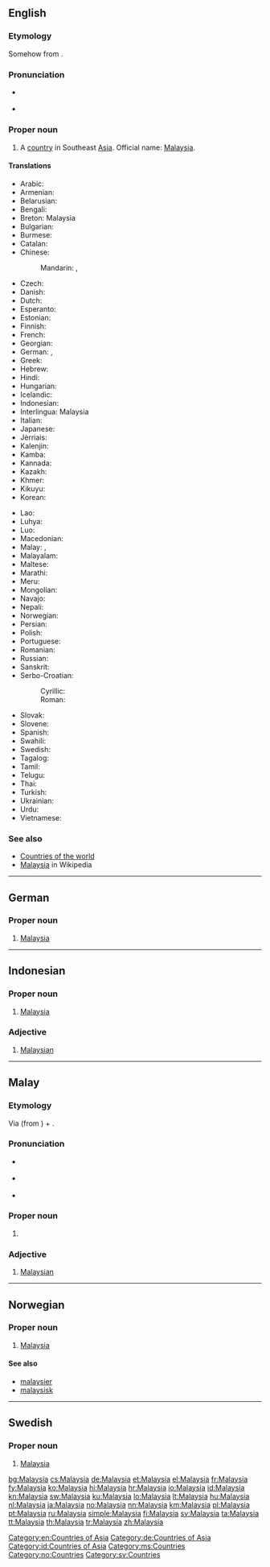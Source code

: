 ==English==
{{wikipedia}}

===Etymology===
Somehow from {{suffix|Malaya|ia}}.

===Pronunciation===
* {{a|US}} {{IPA|/məˈleɪʒə/}}
* {{audio|En-us-Malaysia.ogg|Audio (US)}}

===Proper noun===
{{en-proper noun}}

# A [[country]] in Southeast [[Asia]]. Official name: [[w:Malaysia|Malaysia]].

====Translations====
{{trans-top|country in Southeast Asia}}
* Arabic: {{t-|ar|ماليزيا|f|tr=malayziya}}
* Armenian: {{t-|hy|Մալայզիա|tr=Malayzia}}
* Belarusian: {{t-|be|Малайзія|f|tr=Malájzija}}
* Bengali: {{t-|bn|মালয়েশিয়া|tr=mālaẏēśiẏā|sc=Beng}}
* Breton: Malaysia
* Bulgarian: {{t+|bg|Малайзия|f|tr=Malájzija}}
* Burmese: {{t-|my|မလေးရှားနိုင်ငံ|sc=Mymr}}
* Catalan: {{t+|ca|Malàisia|f}}
* Chinese:
*: Mandarin: {{t-|cmn|馬來西亞|sc=Hani}},  {{t-|cmn|马来西亚|tr=Mǎláixīyà|sc=Hani}}
* Czech: {{t+|cs|Malajsie|f}}
* Danish: {{t-|da|Malaysia}}
* Dutch: {{t+|nl|Maleisië}}
* Esperanto: {{t-|eo|Malajzio}}
* Estonian: {{t+|et|Malaisia}}
* Finnish: {{t+|fi|Malesia}}
* French: {{t+|fr|Malaisie|f}}
* Georgian: {{t-|ka|მალაიზია|tr=malaizia|sc=Geor}}
* German: {{t+|de|Malaysia|n}}, {{t-|de|Malaysien|n}}
* Greek: {{t+|el|Μαλαισία|f|tr=Malesía}}
* Hebrew: {{t-|he|מלזיה|f|tr=Malezia}}
* Hindi: {{t+|hi|मलेशिया|tr=malēśiyā}}
* Hungarian: {{t+|hu|Malajzia}}
* Icelandic: {{t+|is|Malasía|f}}
* Indonesian: {{t+|id|Malaysia}}
* Interlingua: Malaysia
* Italian: {{t-|it|Malesia|f}}
* Japanese: {{t+|ja|マレーシア|tr=Marēshia}}
* Jèrriais: {{tø|roa-jer|Malaysie|f}}
* Kalenjin: {{tø|kln|Malesia}}
* Kamba: {{tø|kam|Malesia}}
* Kannada: {{t+|kn|ಮಲೇಶಿಯ|sc=Knda}}
* Kazakh: {{t-|kk|Малайзия|tr=Malájzija|sc=Cyrl}}
* Khmer: {{t-|km|ម៉ាឡេស៊ី|tr=Maleizi|sc=Khmr}}
* Kikuyu: {{tø|ki|Malesia}}
* Korean: {{t+|ko|말레이시아|tr=Malleisia|sc=Hang}}
{{trans-mid}}
* Lao: {{t-|lo|ມາເລເຊັຽ|tr=maaleesia|sc=Laoo}}
* Luhya: {{tø|luy|Malesia}}
* Luo: {{tø|luo|Malesia}}
* Macedonian: {{t-|mk|Малезија|f|tr=Malézija}}
* Malay: {{t-|ms|Malaysia}}, {{t-|ms|مليسيا|sc=Arab}}
* Malayalam: {{t-|ml|മലേഷ്യ|sc=Mlym}}
* Maltese: {{t-|mt|Malażja|f|alt=Il-Malażja}}
* Marathi: {{t-|mr|मलेशिया|tr=malēśiyā|sc=Deva}}
* Meru: {{tø|mer|Malesia}}
* Mongolian: {{t-|mn|Малайз|tr=Malájz|sc=Cyrl}}
* Navajo: {{tø|nv|Maléízha}}
* Nepali: {{t-|ne|मलेशिया|tr=malēśiyā|sc=Deva}}
* Norwegian: {{t+|no|Malaysia}}
* Persian: {{t-|fa|مالزی|tr=Mâlezi}}
* Polish: {{t+|pl|Malezja|f}}
* Portuguese: {{t+|pt|Malásia|f}}
* Romanian: {{t-|ro|Malaiezia|f}}
* Russian: {{t+|ru|Малайзия|f|tr=Malájzija}}
* Sanskrit: {{t-|sa|मलयेशिया}}
* Serbo-Croatian:
*: Cyrillic: {{t-|sh|Малезија|f|alt=Ма̀ле̄зија|sc=Cyrl}}
*: Roman: {{t-|sh|Malezija|f|alt=Màlēzija}}
* Slovak: {{t-|sk|Malajzia|f}}
* Slovene: {{t+|sl|Malezija|alt=Malézija|f}}
* Spanish: {{t+|es|Malasia|f}}
* Swahili: {{t+|sw|Malesia}}
* Swedish: {{t+|sv|Malaysia}}
* Tagalog: {{t-|tl|Malaysia}}
* Tamil: {{t+|ta|மலேசியா|tr=malēciyā}}
* Telugu: {{t+|te|మలేషియా}}
* Thai: {{t+|th|มาเลเซีย|tr=maalaysia}}
* Turkish: {{t+|tr|Malezya}}
* Ukrainian: {{t+|uk|Малайзія|f|tr=Malájzija}}
* Urdu: {{t-|ur|ملائشیا}}
* Vietnamese: {{t-|vi|Malaysia}}
{{trans-bottom}}

===See also===
* [[Appendix:Countries of the world|Countries of the world]]
* [[w:Malaysia|Malaysia]] in Wikipedia

[[Category:en:Countries of Asia]]

----

==German==
{{wikipedia|lang=de}}

===Proper noun===
{{head|de|proper noun|g=n}}

# [[#English|Malaysia]]

[[Category:de:Countries of Asia]]

----

==Indonesian==
{{wikipedia|lang=id}}

===Proper noun===
{{head|id|proper noun}}

# [[#English|Malaysia]]

===Adjective===
{{head|id|adjective}}

# [[Malaysian]]

[[Category:id:Countries of Asia]]

----

==Malay==
{{wikipedia|lang=ms}}

===Etymology===
Via {{etyl|en|ms}} {{term|Malay|lang=en}} (from {{l|ms|Melayu}}) + {{term|-ia|lang=en}}.

===Pronunciation===
* {{a|Johor-Selangor}} {{IPA|/malai̯siə/|lang=ms}}
* {{a|Riau-Lingga}} {{IPA|/malai̯sia/|lang=ms}}
* {{rhymes|iə|jə|ə|lang=ms}}

===Proper noun===
{{head|ms|proper noun}}

# {{l|en|Malaysia}}

===Adjective===
{{head|ms|adjective}}

# [[Malaysian]]

[[Category:ms:Countries]]

----

==Norwegian==
{{wikipedia|lang=no}}

===Proper noun===
{{head|no|proper noun}}

# [[#English|Malaysia]]

====See also====
* [[malaysier]]
* [[malaysisk]]

[[Category:no:Countries]]

----

==Swedish==
{{wikipedia|lang=sv}}

===Proper noun===
{{head|sv|proper noun}}

# [[#English|Malaysia]]

[[Category:sv:Countries]]

[[bg:Malaysia]]
[[cs:Malaysia]]
[[de:Malaysia]]
[[et:Malaysia]]
[[el:Malaysia]]
[[fr:Malaysia]]
[[fy:Malaysia]]
[[ko:Malaysia]]
[[hi:Malaysia]]
[[hr:Malaysia]]
[[io:Malaysia]]
[[id:Malaysia]]
[[kn:Malaysia]]
[[sw:Malaysia]]
[[ku:Malaysia]]
[[lo:Malaysia]]
[[lt:Malaysia]]
[[hu:Malaysia]]
[[nl:Malaysia]]
[[ja:Malaysia]]
[[no:Malaysia]]
[[nn:Malaysia]]
[[km:Malaysia]]
[[pl:Malaysia]]
[[pt:Malaysia]]
[[ru:Malaysia]]
[[simple:Malaysia]]
[[fi:Malaysia]]
[[sv:Malaysia]]
[[ta:Malaysia]]
[[tt:Malaysia]]
[[th:Malaysia]]
[[tr:Malaysia]]
[[zh:Malaysia]]